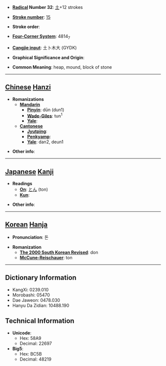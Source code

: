 * '''[[Wiktionary:Chinese radical index| Radical]] Number 32''': [[Wiktionary:Chinese radical index 土|土]]+12 strokes

* '''[[Wiktionary:Chinese total strokes index|Stroke number]]''': [[Wiktionary:Chinese total strokes index 15|15]]

* '''Stroke order''': 

* '''[[Wiktionary:Chinese four corner index|Four-Corner System]]''': 4814<sub>7</sub>

* '''[[Wiktionary:Chinese Cangjie index|Cangjie input]]''': 土卜木大 (GYDK)

* '''Graphical Significance and Origin''': 

* '''Common Meaning''': heap, mound, block of stone

----

== [[Chinese]] [[Hanzi]] ==

* '''Romanizations'''
** '''[[Mandarin]]'''
*** '''[[Pinyin]]''': dūn (dun1)
*** '''[[Wade-Giles]]''': tun<sup>1</sup>
*** '''[[Yale]]''': 
** '''[[Cantonese]]'''
*** '''[[Jyutping]]''':
*** '''[[Penkyamp]]''': 
*** '''[[Yale]]''': dan2, deun1

* '''Other info''': 

----

== [[Japanese]] [[Kanji]] ==

* '''Readings'''
** '''[[On]]''': [[とん]] (ton)
** '''[[Kun]]''': 

* '''Other info''':  

----

== [[Korean]] [[Hanja]] ==

* '''Pronunciation''': 돈

* '''Romanization'''
** '''[[The 2000 South Korean Revised Romanization|The 2000 South Korean Revised]]''': don
** '''[[McCune-Reischauer]]''': ton

----

== Dictionary Information ==

* KangXi: 0239.010
* Morobashi: 05470
* Dae Jaweon: 0478.030
* Hanyu Da Zidian: 10488.190

== Technical Information ==

* '''Unicode''':
** Hex: 58A9
** Decimal: 22697
* '''Big5''':
** Hex: BC5B
** Decimal: 48219